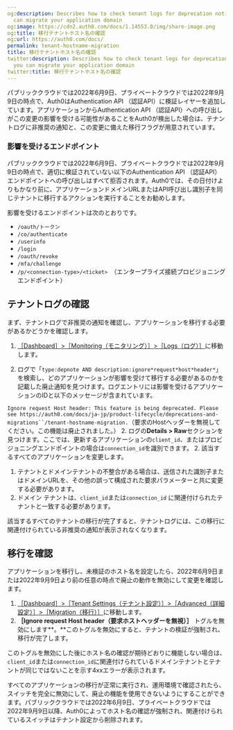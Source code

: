 ```yaml
---
og:description: Describes how to check tenant logs for deprecation notices so you
  can migrate your application domain
og:image: https://cdn2.auth0.com/docs/1.14553.0/img/share-image.png
og:title: 移行テナントホスト名の確認
og:url: https://auth0.com/docs/
permalink: tenant-hostname-migration
title: 移行テナントホスト名の確認
twitter:description: Describes how to check tenant logs for deprecation notices so
  you can migrate your application domain
twitter:title: 移行テナントホスト名の確認
---
```


パブリッククラウドでは2022年6月9日、プライベートクラウドでは2022年9月9日の時点で、Auth0はAuthentication API （認証API）に検証レイヤーを追加しています。アプリケーションからAuthentication API （認証API）への呼び出しがこの変更の影響を受ける可能性があることをAuth0が検出した場合は、テナントログに非推奨の通知と、この変更に備えた移行フラグが用意されています。

### 影響を受けるエンドポイント

パブリッククラウドでは2022年6月9日、プライベートクラウドでは2022年9月9日の時点で、適切に検証されていない以下のAuthentication API （認証API）エンドポイントへの呼び出しはすべて拒否されます。Auth0では、その日付けよりもかなり前に、アプリケーションドメインURLまたはAPI呼び出し識別子を同じテナントに移行するアクションを実行することをお勧めします。

影響を受けるエンドポイントは次のとおりです。

* `/oauth/トークン`
* `/co/authenticate`
* `/userinfo`
* `/login`
* `/oauth/revoke`
* `/mfa/challenge`
* `/p/<connection-type>/<ticket> `（エンタープライズ接続プロビジョニングエンドポイント）

## テナントログの確認

まず、テナントログで非推奨の通知を確認し、アプリケーションを移行する必要があるかどうかを確認します。

1. [［Dashboard］>［Monitoring（モニタリング）］>［Logs（ログ）］](https://manage.auth0.com/#/logs)に移動します。

1. ログで「`type:depnote AND description:ignore*request*host*header*`」を検索し、どのアプリケーションが影響を受けて移行する必要があるのかを記載した廃止通知を見つけます。ログエントリには影響を受けるアプリケーションのIDと以下のメッセージが含まれています。

`Ignore request Host header: This feature is being deprecated. Please see https://auth0.com/docs/ja-jp/product-lifecycle/deprecations-and-migrations``/tenant-hostname-migration.`（要求のHostヘッダーを無視してください。この機能は廃止されました。）
2. ログの**Details > Raw**セクションを見つけます。ここでは、更新するアプリケーションの`client_id`、またはプロビジョニングエンドポイントの場合は`connection_id`を識別できます。
2. 該当するすべてのアプリケーションを変更します。

1. テナントとドメインテナントの不整合がある場合は、送信された識別子またはドメインURLを、その他の誤って構成された要求パラメーターと共に変更する必要があります。
2. ドメイン テナントは、`client_id`または`connection_id` に関連付けられたテナントと一致する必要があります。

該当するすべてのテナントの移行が完了すると、テナントログには、この移行に関連付けられている非推奨の通知が表示されなくなります。

## 移行を確認

アプリケーションを移行し、未検証のホスト名を設定したら、2022年6月9日または2022年9月9日より前の任意の時点で廃止の動作を無効にして変更を確認します。

1. [［Dashboard］>［Tenant Settings（テナント設定）］>［Advanced（詳細設定）］>［Migration（移行）］](https://manage.auth0.com/#/tenant/advanced)に移動します。
2. **［Ignore request Host header（要求ホストヘッダーを無視）］** トグルを無効にします**。**このトグルを無効にすると、テナントの検証が強制され、移行が完了します。

このトグルを無効にした後にホスト名の確認が期待どおりに機能しない場合は、`client_id`または`connection_id`に関連付けられているドメインテナントとテナントが同じではないことを示す4xxエラーが表示されます。

すべてのアプリケーションの移行が正常に実行され、運用環境で確認されたら、スイッチを完全に無効にして、廃止の機能を使用できないようにすることができます。パブリッククラウドでは2022年6月9日、プライベートクラウドでは2022年9月9日以降、Auth0によってホスト名の確認が強制され、関連付けられているスイッチはテナント設定から削除されます。